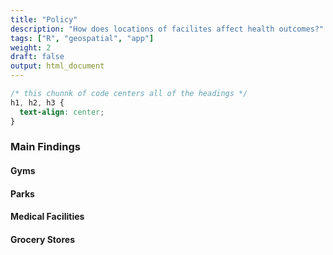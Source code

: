 ```yaml
---
title: "Policy"
description: "How does locations of facilites affect health outcomes?"
tags: ["R", "geospatial", "app"]
weight: 2
draft: false
output: html_document
---
```


```css
/* this chunnk of code centers all of the headings */
h1, h2, h3 {
  text-align: center;
}
```
### Main Findings

#### Gyms

#### Parks

#### Medical Facilities

#### Grocery Stores

